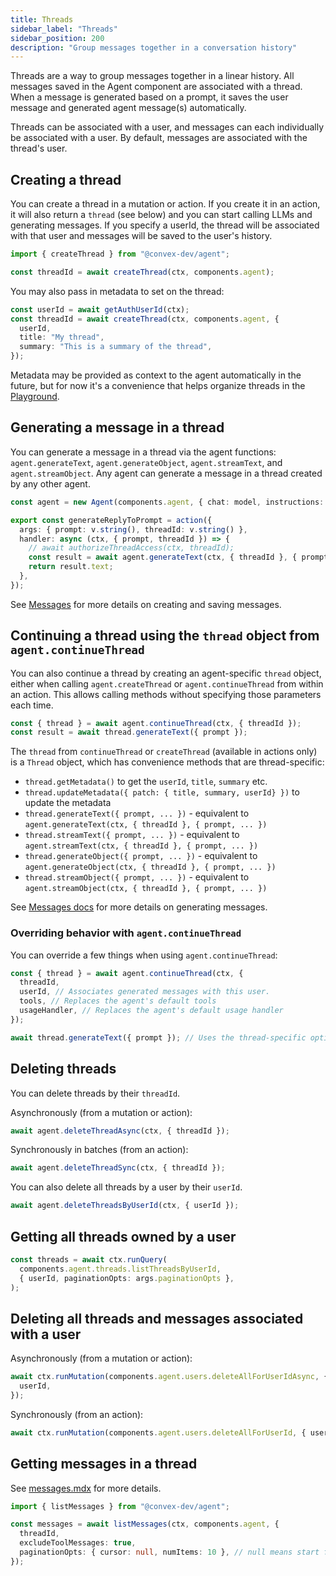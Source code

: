 ```yaml
---
title: Threads
sidebar_label: "Threads"
sidebar_position: 200
description: "Group messages together in a conversation history"
---
```


Threads are a way to group messages together in a linear history. All messages
saved in the Agent component are associated with a thread. When a message is
generated based on a prompt, it saves the user message and generated agent
message(s) automatically.

Threads can be associated with a user, and messages can each individually be
associated with a user. By default, messages are associated with the thread's
user.

## Creating a thread

You can create a thread in a mutation or action. If you create it in an action,
it will also return a `thread` (see below) and you can start calling LLMs and
generating messages. If you specify a userId, the thread will be associated with
that user and messages will be saved to the user's history.

```ts
import { createThread } from "@convex-dev/agent";

const threadId = await createThread(ctx, components.agent);
```

You may also pass in metadata to set on the thread:

```ts
const userId = await getAuthUserId(ctx);
const threadId = await createThread(ctx, components.agent, {
  userId,
  title: "My thread",
  summary: "This is a summary of the thread",
});
```

Metadata may be provided as context to the agent automatically in the future,
but for now it's a convenience that helps organize threads in the
[Playground](./playground.mdx).

## Generating a message in a thread

You can generate a message in a thread via the agent functions:
`agent.generateText`, `agent.generateObject`, `agent.streamText`,
and `agent.streamObject`. Any agent can generate a message in a thread created
by any other agent.

```ts
const agent = new Agent(components.agent, { chat: model, instructions: "..." });

export const generateReplyToPrompt = action({
  args: { prompt: v.string(), threadId: v.string() },
  handler: async (ctx, { prompt, threadId }) => {
    // await authorizeThreadAccess(ctx, threadId);
    const result = await agent.generateText(ctx, { threadId }, { prompt });
    return result.text;
  },
});
```

See [Messages](./messages.mdx) for more details on creating and saving messages.

## Continuing a thread using the `thread` object from `agent.continueThread`

You can also continue a thread by creating an agent-specific `thread` object,
either when calling `agent.createThread` or `agent.continueThread` from within
an action. This allows calling methods without specifying those parameters each
time.

```ts
const { thread } = await agent.continueThread(ctx, { threadId });
const result = await thread.generateText({ prompt });
```

The `thread` from `continueThread` or `createThread` (available in actions only)
is a `Thread` object, which has convenience methods that are thread-specific:

- `thread.getMetadata()` to get the `userId`, `title`, `summary` etc.
- `thread.updateMetadata({ patch: { title, summary, userId} })` to update the
  metadata
- `thread.generateText({ prompt, ... })` - equivalent to
  `agent.generateText(ctx, { threadId }, { prompt, ... })`
- `thread.streamText({ prompt, ... })` - equivalent to
  `agent.streamText(ctx, { threadId }, { prompt, ... })`
- `thread.generateObject({ prompt, ... })` - equivalent to
  `agent.generateObject(ctx, { threadId }, { prompt, ... })`
- `thread.streamObject({ prompt, ... })` - equivalent to
  `agent.streamObject(ctx, { threadId }, { prompt, ... })`

See [Messages docs](./messages.mdx) for more details on generating messages.

### Overriding behavior with `agent.continueThread`

You can override a few things when using `agent.continueThread`:

```ts
const { thread } = await agent.continueThread(ctx, {
  threadId,
  userId, // Associates generated messages with this user.
  tools, // Replaces the agent's default tools
  usageHandler, // Replaces the agent's default usage handler
});

await thread.generateText({ prompt }); // Uses the thread-specific options.
```

## Deleting threads

You can delete threads by their `threadId`.

Asynchronously (from a mutation or action):

```ts
await agent.deleteThreadAsync(ctx, { threadId });
```

Synchronously in batches (from an action):

```ts
await agent.deleteThreadSync(ctx, { threadId });
```

You can also delete all threads by a user by their `userId`.

```ts
await agent.deleteThreadsByUserId(ctx, { userId });
```

## Getting all threads owned by a user

```ts
const threads = await ctx.runQuery(
  components.agent.threads.listThreadsByUserId,
  { userId, paginationOpts: args.paginationOpts },
);
```

## Deleting all threads and messages associated with a user

Asynchronously (from a mutation or action):

```ts
await ctx.runMutation(components.agent.users.deleteAllForUserIdAsync, {
  userId,
});
```

Synchronously (from an action):

```ts
await ctx.runMutation(components.agent.users.deleteAllForUserId, { userId });
```

## Getting messages in a thread

See [messages.mdx](./messages.mdx) for more details.

```ts
import { listMessages } from "@convex-dev/agent";

const messages = await listMessages(ctx, components.agent, {
  threadId,
  excludeToolMessages: true,
  paginationOpts: { cursor: null, numItems: 10 }, // null means start from the beginning
});
```
